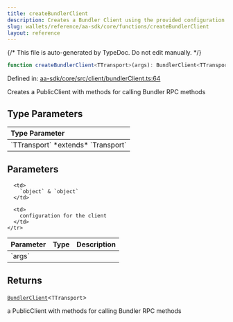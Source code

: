```yaml
---
title: createBundlerClient
description: Creates a Bundler Client using the provided configuration parameters, including chain and optional type.
slug: wallets/reference/aa-sdk/core/functions/createBundlerClient
layout: reference
---
```


{/* This file is auto-generated by TypeDoc. Do not edit manually. */}

```ts
function createBundlerClient<TTransport>(args): BundlerClient<TTransport>;
```

Defined in: [aa-sdk/core/src/client/bundlerClient.ts:64](https://github.com/alchemyplatform/aa-sdk/blob/ad165355d980f9a16dd388088895bfc851df8656/aa-sdk/core/src/client/bundlerClient.ts#L64)

Creates a PublicClient with methods for calling Bundler RPC methods

## Type Parameters

<table>
  <thead>
    <tr>
      <th align="left">Type Parameter</th>
    </tr>
  </thead>

  <tbody>
    <tr>
      <td>
        `TTransport` *extends* `Transport`
      </td>
    </tr>
  </tbody>
</table>

## Parameters

<table>
  <thead>
    <tr>
      <th align="left">Parameter</th>
      <th align="left">Type</th>
      <th align="left">Description</th>
    </tr>
  </thead>

  <tbody>
    <tr>
      <td>
        `args`
      </td>

      <td>
        `object` & `object`
      </td>

      <td>
        configuration for the client
      </td>
    </tr>

  </tbody>
</table>

## Returns

[`BundlerClient`](../type-aliases/BundlerClient.mdx)\<`TTransport`>

a PublicClient with methods for calling Bundler RPC methods
